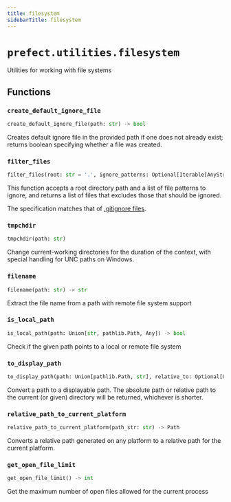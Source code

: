```yaml
---
title: filesystem
sidebarTitle: filesystem
---
```


# `prefect.utilities.filesystem`



Utilities for working with file systems


## Functions

### `create_default_ignore_file` <sup><a href="https://github.com/prefecthq/prefect/blob/main/src/prefect/utilities/filesystem.py#L22" target="_blank"><Icon icon="github" size="14" /></a></sup>

```python
create_default_ignore_file(path: str) -> bool
```


Creates default ignore file in the provided path if one does not already exist; returns boolean specifying
whether a file was created.


### `filter_files` <sup><a href="https://github.com/prefecthq/prefect/blob/main/src/prefect/utilities/filesystem.py#L37" target="_blank"><Icon icon="github" size="14" /></a></sup>

```python
filter_files(root: str = '.', ignore_patterns: Optional[Iterable[AnyStr]] = None, include_dirs: bool = True) -> set[str]
```


This function accepts a root directory path and a list of file patterns to ignore, and returns
a list of files that excludes those that should be ignored.

The specification matches that of [.gitignore files](https://git-scm.com/docs/gitignore).


### `tmpchdir` <sup><a href="https://github.com/prefecthq/prefect/blob/main/src/prefect/utilities/filesystem.py#L82" target="_blank"><Icon icon="github" size="14" /></a></sup>

```python
tmpchdir(path: str)
```


Change current-working directories for the duration of the context,
with special handling for UNC paths on Windows.


### `filename` <sup><a href="https://github.com/prefecthq/prefect/blob/main/src/prefect/utilities/filesystem.py#L107" target="_blank"><Icon icon="github" size="14" /></a></sup>

```python
filename(path: str) -> str
```


Extract the file name from a path with remote file system support


### `is_local_path` <sup><a href="https://github.com/prefecthq/prefect/blob/main/src/prefect/utilities/filesystem.py#L117" target="_blank"><Icon icon="github" size="14" /></a></sup>

```python
is_local_path(path: Union[str, pathlib.Path, Any]) -> bool
```


Check if the given path points to a local or remote file system


### `to_display_path` <sup><a href="https://github.com/prefecthq/prefect/blob/main/src/prefect/utilities/filesystem.py#L133" target="_blank"><Icon icon="github" size="14" /></a></sup>

```python
to_display_path(path: Union[pathlib.Path, str], relative_to: Optional[Union[pathlib.Path, str]] = None) -> str
```


Convert a path to a displayable path. The absolute path or relative path to the
current (or given) directory will be returned, whichever is shorter.


### `relative_path_to_current_platform` <sup><a href="https://github.com/prefecthq/prefect/blob/main/src/prefect/utilities/filesystem.py#L150" target="_blank"><Icon icon="github" size="14" /></a></sup>

```python
relative_path_to_current_platform(path_str: str) -> Path
```


Converts a relative path generated on any platform to a relative path for the
current platform.


### `get_open_file_limit` <sup><a href="https://github.com/prefecthq/prefect/blob/main/src/prefect/utilities/filesystem.py#L159" target="_blank"><Icon icon="github" size="14" /></a></sup>

```python
get_open_file_limit() -> int
```


Get the maximum number of open files allowed for the current process

